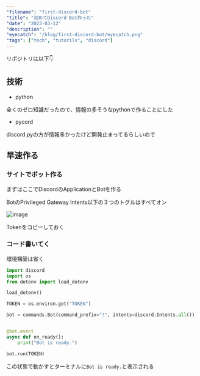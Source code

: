 ```yaml
---
"filename": "first-discord-bot"
"title": "初めてDiscord Bot作った"
"date": "2023-03-12"
"description": ""
"eyecatch": "/blog/first-discord-bot/eyecatch.png"
"tags": ["tech", "tutorils", "discord"]
---
```


リポジトリは以下👇

<OGP url="https://github.com/Jarigyani/discord-welcome-bot" />

## 技術

- python

全くのゼロ知識だったので、情報の多そうなpythonで作ることにした

- pycord

discord.pyの方が情報多かったけど開発止まってるらしいので

## 早速作る

### サイトでボット作る

まずはここでDiscordのApplicationとBotを作る

<OGP url="https://discord.com/developers/" />

BotのPrivileged Gateway Intents以下の３つのトグルはすべてオン

![image](/blog/first-discord-bot/screen.png)

Tokenをコピーしておく

### コード書いてく

環境構築は省く

```python
import discord
import os
from dotenv import load_dotenv

load_dotenv()

TOKEN = os.environ.get("TOKEN")

bot = commands.Bot(command_prefix="!", intents=discord.Intents.all())


@bot.event
async def on_ready():
    print("Bot is ready.")

bot.run(TOKEN)
```

この状態で動かすとターミナルに`Bot is ready.`と表示される


